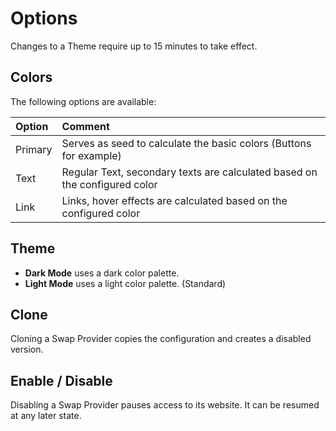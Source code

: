 
# Options

<Callout type="info">
Changes to a Theme require up to 15 minutes to take effect.
</Callout>


## Colors

The following options are available:

| Option | Comment |
| :----- | :------ |
| Primary | Serves as seed to calculate the basic colors (Buttons for example) |
| Text | Regular Text, secondary texts are calculated based on the configured color |
| Link | Links, hover effects are calculated based on the configured color |

## Theme

- **Dark Mode** uses a dark color palette.
- **Light Mode** uses a light color palette. (Standard)

## Clone

Cloning a Swap Provider copies the configuration and creates a disabled version.


## Enable / Disable

Disabling a Swap Provider pauses access to its website. It can be resumed at any later state.

